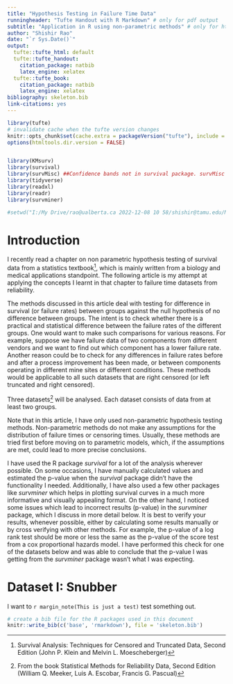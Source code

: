 ```yaml
---
title: "Hypothesis Testing in Failure Time Data"
runningheader: "Tufte Handout with R Markdown" # only for pdf output
subtitle: "Application in R using non-parametric methods" # only for html output
author: "Shishir Rao"
date: "`r Sys.Date()`"
output:
  tufte::tufte_html: default
  tufte::tufte_handout:
    citation_package: natbib
    latex_engine: xelatex
  tufte::tufte_book:
    citation_package: natbib
    latex_engine: xelatex
bibliography: skeleton.bib
link-citations: yes
---
```


```r
library(tufte)
# invalidate cache when the tufte version changes
knitr::opts_chunk$set(cache.extra = packageVersion("tufte"), include = FALSE)
options(htmltools.dir.version = FALSE)


library(KMsurv)
library(survival)
library(survMisc) ##Confidence bands not in survival package. survMisc is an extension of the survival package and contains confidence bands
library(tidyverse)
library(readxl)
library(readr)
library(survminer)

#setwd("I:/My Drive/rao@ualberta.ca 2022-12-08 10 58/shishir@tamu.edu/My Drive/Interesting papers/Survival Models/GitHub/Survival/Survival-Analysis")
```

# Introduction

I recently read a chapter on non parametric hypothesis testing of survival data from a statistics textbook^[Survival Analysis: Techniques for Censored and Truncated Data, Second Edition (John P. Klein and Melvin L. Moescheberger)], which is mainly written from a biology and medical applications standpoint. The following article is my attempt at applying the concepts I learnt in that chapter to failure time datasets from reliability. 

The methods discussed in this article deal with testing for difference in survival (or failure rates) between groups against the null hypothesis of no difference between groups. The intent is to check whether there is a practical and statistical difference between the failure rates of the different groups. One would want to make such comparisons for various reasons. For example, suppose we have failure data of two components from different vendors and we want to find out which component has a lower failure rate. Another reason could be to check for any differences in failure rates before and after a process improvement has been made, or between components operating in different mine sites or different conditions. These methods would be applicable to all such datasets that are right censored (or left truncated and right censored).

Three datasets^[From the book Statistical Methods for Reliability Data, Second Edition (William Q. Meeker, Luis A. Escobar, Francis G. Pascual)] will be analysed. Each dataset consists of data from at least two groups. 

Note that in this article, I have only used non-parametric hypothesis testing methods. Non-parametric methods do not make any assumptions for the distribution of failure times or censoring times. Usually, these methods are tried first before moving on to parametric models, which, if the assumptions are met, could lead to more precise conclusions. 

I have used the R package *survival* for a lot of the analysis wherever possible. On some occasions, I have manually calculated values and estimated the p-value when the *survival* package didn't have the functionality I needed. Additionally, I have also used a few other packages like *survminer* which helps in plotting survival curves in a much more informative and visually appealing format. On the other hand, I noticed some issues which lead to incorrect results (p-value) in the *survminer* package, which I discuss in more detail below. It is best to verify your results, whenever possible, either by calculating some results manually or by cross verifying with other methods. For example, the p-value of a log rank test should be more or less the same as the p-value of the score test from a cox proportional hazards model. I have performed this check for one of the datasets below and was able to conclude that the p-value I was getting from the *survminer* package wasn't what I was expecting.  

# Dataset I: Snubber

I want to `r margin_note(This is just a test)` test something out.


```r
# create a bib file for the R packages used in this document
knitr::write_bib(c('base', 'rmarkdown'), file = 'skeleton.bib')
```
